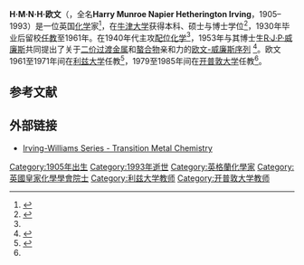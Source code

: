 '''H·M·N·H·欧文'''（{{lang-en|H. M. N. H. Irving}}，全名'''Harry Munroe Napier Hetherington Irving'''，1905–1993）是一位英国[[化学|化学]]家<ref name="The Independent Obit">{{cite news|title=Obituary: Harry Irving|url=http://webcache.googleusercontent.com/search?q=cache:eQovI965vl0J:www.independent.co.uk/news/people/obituary-harry-irving-1485203.html+&cd=2&hl=en&ct=clnk&gl=ca|accessdate=14 August 2015|agency=The Independent|date=16 July 1993}}</ref>，在[[牛津大学|牛津大学]]获得本科、硕士与博士学位<ref name="RSSAf 1994">{{cite journal|last1=Hutton|first1=A. T.|title=Harry Irving Hon. FRSSAf|journal=Transactions of the Royal Society of South Africa|date=January 1994|volume=49|issue=2|pages=256–258|doi=10.1080/00359199409520314}}</ref>，1930年毕业后留校[[讲师|任教]]至1961年。在1940年代主攻[[配位化学|配位化学]]<ref name="RSSAf 1994"/>，1953年与其博士生[[R·J·P·威廉斯|R·J·P·威廉斯]]共同提出了关于[[化合价|二价]][[过渡金属|过渡金属]]和[[螯合物|螯合物]]亲和力的[[欧文-威廉斯序列|欧文-威廉斯序列]]
<ref name="Irving 1953">{{cite journal |last=Irving  | first = H. M. N. H.|author2=Williams, R. J. P.|year=1953|title=The stability of transition-metal complexes|journal=[[Journal_of_the_Chemical_Society|J. Chem. Soc.]]|pages=3192–3210|doi=10.1039/JR9530003192 }}</ref>。欧文1961至1971年间在[[利兹大学|利兹大学]]任教<ref>{{Cite web |url=http://digital.library.leeds.ac.uk/12786/1/LUA-PUB-003-3-86_000.pdf |title=University of Leeds, Calendar, 1961-62, page 162 |accessdate=2020-09-29 |archive-date=2020-01-28 |archive-url=https://web.archive.org/web/20200128123746/http://digital.library.leeds.ac.uk/12786/1/LUA-PUB-003-3-86_000.pdf |dead-url=no }}</ref>，1979至1985年间在[[开普敦大学|开普敦大学]]任教<ref name="RSSAf 1994"/>。

== 参考文献 ==
{{reflist}}

== 外部链接 ==
*[https://web.archive.org/web/20160303182545/http://wwwchem.uwimona.edu.jm:1104/courses/IrvWill.html Irving-Williams Series - Transition Metal Chemistry]
{{Authority control}}
{{DEFAULTSORT:Irving, Harry Munroe Napier Hetherington}}

[[Category:1905年出生|Category:1905年出生]]
[[Category:1993年逝世|Category:1993年逝世]]
[[Category:英格蘭化學家|Category:英格蘭化學家]]
[[Category:英國皇家化學學會院士|Category:英國皇家化學學會院士]]
[[Category:利兹大学教师|Category:利兹大学教师]]
[[Category:开普敦大学教师|Category:开普敦大学教师]]